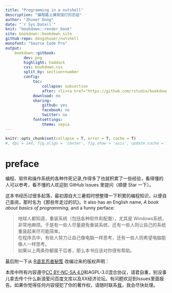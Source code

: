 ```yaml
--- 
title: "Programming in a nutshell"
description: "编程路上摸爬滚打的总结"
author: "Zhuoer Dong"
date: "`r Sys.Date()`"
knit: "bookdown::render_book"
site: bookdown::bookdown_site
github-repo: dongzhuoer/nutshell
monofont: "Source Code Pro"
output: 
    bookdown::gitbook:
        dev: png
        highlight: haddock
        css: bookdown.css
        split_by: section+number
        config:
            toc:
                collapse: subsection
                after: <li><a href="https://github.com/rstudio/bookdown" >Built by <strong>bookdown</strong></a></li>
            download: no
            sharing:
                github: yes
                facebook: no
                twitter: no
            fontsettings:
                theme: sepia
---
```


```r
knitr::opts_chunk$set(collapse = T, error = T, cache = T)
#, dpi = 144, fig.align = 'center', fig.show = 'asis', update.cache = T)
```

# preface {-}

编程、软件和操作系统的各种作死记录,作得多了也就积累了一些经验，看得懂的人可以参考，看不懂的人欢迎到 GitHub Issues 里提问（顺便 Star 一下）。

这本书经历过很多起落，最初源自大三暑假时想整理一下积累的编程知识，以便自己查阅，那时名为《那些年走过的坑》。It also has an English name, _A book about basics of programming_, and a funny perface:

> 地球人都知道，重装系统（包括各种软件和配置），尤其是 Windows系统，非常地麻烦。于是有一些人尽量避免重装系统，还有一些人则让自己的系统重装起来尽可能简单。  
> 在程序员中，有些人努力让自己像电脑一样思考，还有一些人则希望电脑能像人一样思考。  
> 如果以上两条你都属于后者，那么本书应该对你很有帮助。

最后附一下从 [R语言忍者秘笈](https://github.com/yihui/r-ninja) 改编过来的版权声明：

本库中所有内容遵守[CC BY-NC-SA 4.0](https://creativecommons.org/licenses/by-nc-sa/4.0/)和AGPL-3.0混合协议，请君自重，别没事儿拿去传个什么新浪爱问百度文库以及XX经济论坛。有问题欢迎到Issues里面报告。如果你觉得任何内容侵犯了你的著作权，请随时联系[我](dongzhuoer@mail.nankai.edu.cn)，我会尽快处理。





